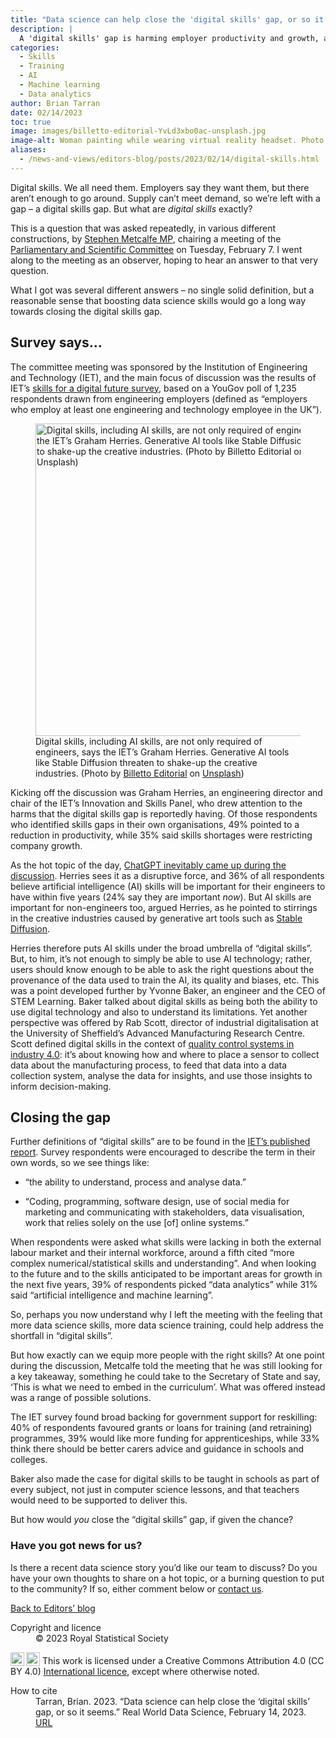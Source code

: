 ```yaml
---
title: "Data science can help close the 'digital skills' gap, or so it seems"
description: |
  A 'digital skills' gap is harming employer productivity and growth, according to a survey by engineering body IET. But the 'digital skills' that are needed sound a lot like data science skills: statistical understanding, data analytics, AI and machine learning.    
categories:
  - Skills
  - Training
  - AI
  - Machine learning
  - Data analytics
author: Brian Tarran
date: 02/14/2023
toc: true
image: images/billetto-editorial-YvLd3xbo0ac-unsplash.jpg
image-alt: Woman painting while wearing virtual reality headset. Photo by Billetto Editorial on Unsplash.
aliases: 
  - /news-and-views/editors-blog/posts/2023/02/14/digital-skills.html
---
```

Digital skills. We all need them. Employers say they want them, but there aren’t enough to go around. Supply can’t meet demand, so we’re left with a gap -- a digital skills gap. But what are *digital skills* exactly?  

This is a question that was asked repeatedly, in various different constructions, by [Stephen Metcalfe MP](https://members.parliament.uk/member/4092/career), chairing a meeting of the [Parliamentary and Scientific Committee](https://www.scienceinparliament.org.uk/information/about/) on Tuesday, February 7. I went along to the meeting as an observer, hoping to hear an answer to that very question.  

What I got was several different answers -- no single solid definition, but a reasonable sense that boosting data science skills would go a long way towards closing the digital skills gap. 

## Survey says… 
The committee meeting was sponsored by the Institution of Engineering and Technology (IET), and the main focus of discussion was the results of IET’s [skills for a digital future survey](https://www.theiet.org/impact-society/factfiles/innovation-and-skills-factfiles/iet-skills-survey/skills-for-a-digital-future-survey/), based on a YouGov poll of 1,235 respondents drawn from engineering employers (defined as “employers who employ at least one engineering and technology employee in the UK”).

::: {.column-margin}
![Digital skills, including AI skills, are not only required of engineers, says the IET's Graham Herries. Generative AI tools like Stable Diffusion threaten to shake-up the creative industries. (Photo by <a href="https://unsplash.com/@billetto?utm_source=unsplash&utm_medium=referral&utm_content=creditCopyText">Billetto Editorial</a> on <a href="https://unsplash.com/photos/YvLd3xbo0ac?utm_source=unsplash&utm_medium=referral&utm_content=creditCopyText">Unsplash</a>)](images/billetto-editorial-YvLd3xbo0ac-unsplash.jpg){fig-alt="Woman painting while wearing virtual reality headset. Photo by Billetto Editorial on Unsplash." width="500" fig-align="center"}
:::

Kicking off the discussion was Graham Herries, an engineering director and chair of the IET’s Innovation and Skills Panel, who drew attention to the harms that the digital skills gap is reportedly having. Of those respondents who identified skills gaps in their own organisations, 49% pointed to a reduction in productivity, while 35% said skills shortages were restricting company growth.  

As the hot topic of the day, [ChatGPT inevitably came up during the discussion](/news-and-views/editors-blog/posts/2023/01/27/talking-chatgpt.html). Herries sees it as a disruptive force, and 36% of all respondents believe artificial intelligence (AI) skills will be important for their engineers to have within five years (24% say they are important *now*). But AI skills are important for non-engineers too, argued Herries, as he pointed to stirrings in the creative industries caused by generative art tools such as [Stable Diffusion](https://stability.ai/blog/stable-diffusion-public-release).  

Herries therefore puts AI skills under the broad umbrella of “digital skills”. But, to him, it’s not enough to simply be able to use AI technology; rather, users should know enough to be able to ask the right questions about the provenance of the data used to train the AI, its quality and biases, etc. This was a point developed further by Yvonne Baker, an engineer and the CEO of STEM Learning. Baker talked about digital skills as being both the ability to use digital technology and also to understand its limitations. Yet another perspective was offered by Rab Scott, director of industrial digitalisation at the University of Sheffield's Advanced Manufacturing Research Centre. Scott defined digital skills in the context of [quality control systems in industry 4.0](https://rss.onlinelibrary.wiley.com/doi/10.1111/1740-9713.01523): it’s about knowing how and where to place a sensor to collect data about the manufacturing process, to feed that data into a data collection system, analyse the data for insights, and use those insights to inform decision-making.

## Closing the gap 
Further definitions of “digital skills” are to be found in the [IET’s published report](https://www.theiet.org/impact-society/factfiles/innovation-and-skills-factfiles/iet-skills-survey/skills-for-a-digital-future-survey/). Survey respondents were encouraged to describe the term in their own words, so we see things like: 

* “the ability to understand, process and analyse data.” 

* “Coding, programming, software design, use of social media for marketing and communicating with stakeholders, data visualisation, work that relies solely on the use [of] online systems.” 

When respondents were asked what skills were lacking in both the external labour market and their internal workforce, around a fifth cited “more complex numerical/statistical skills and understanding”. And when looking to the future and to the skills anticipated to be important areas for growth in the next five years, 39% of respondents picked “data analytics” while 31% said “artificial intelligence and machine learning”. 

So, perhaps you now understand why I left the meeting with the feeling that more data science skills, more data science training, could help address the shortfall in “digital skills”.  

But how exactly can we equip more people with the right skills? At one point during the discussion, Metcalfe told the meeting that he was still looking for a key takeaway, something he could take to the Secretary of State and say, ‘This is what we need to embed in the curriculum’. What was offered instead was a range of possible solutions. 

The IET survey found broad backing for government support for reskilling: 40% of respondents favoured grants or loans for training (and retraining) programmes, 39% would like more funding for apprenticeships, while 33% think there should be better carers advice and guidance in schools and colleges. 

Baker also made the case for digital skills to be taught in schools as part of every subject, not just in computer science lessons, and that teachers would need to be supported to deliver this. 

But how would *you* close the “digital skills” gap, if given the chance?

:::{.callout-tip}
### Have you got news for us?
Is there a recent data science story you'd like our team to discuss? Do you have your own thoughts to share on a hot topic, or a burning question to put to the community? If so, either comment below or [contact us](/contact.qmd).
:::

::: {.article-btn}
[Back to Editors' blog](/viewpoints/editors-blog/index.qmd)
:::


::: {.further-info}
::: grid
::: {.g-col-12 .g-col-md-6}
Copyright and licence
: &copy; 2023 Royal Statistical Society

<a href="http://creativecommons.org/licenses/by/4.0/?ref=chooser-v1" target="_blank" rel="license noopener noreferrer" style="display:inline-block;"> <img style="height:22px!important;vertical-align:text-bottom;" src="https://mirrors.creativecommons.org/presskit/icons/cc.svg?ref=chooser-v1"><img style="height:22px!important;margin-left:3px;vertical-align:text-bottom;" src="https://mirrors.creativecommons.org/presskit/icons/by.svg?ref=chooser-v1"></a> This work is licensed under a Creative Commons Attribution 4.0 (CC BY 4.0) <a href="http://creativecommons.org/licenses/by/4.0/?ref=chooser-v1" target="_blank" rel="license noopener noreferrer" style="display:inline-block;"> International licence</a>, except where otherwise noted.

:::

::: {.g-col-12 .g-col-md-6}
How to cite
: Tarran, Brian. 2023. "Data science can help close the ‘digital skills’ gap, or so it seems." Real World Data Science, February 14, 2023. [URL](https://realworlddatascience.net/news-and-views/editors-blog/posts/2023/02/14/digital-skills.html)
:::
:::
:::
